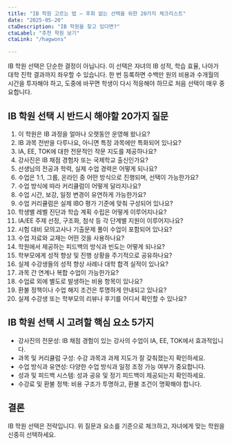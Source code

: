 ```yaml
---
title: "IB 학원 고르는 법 – 후회 없는 선택을 위한 20가지 체크리스트"
date: "2025-05-20"
ctaDescription: "IB 학원을 찾고 있다면?"
ctaLabel: "추천 학원 보기"
ctaLink: "/hagwons"

---
```


IB 학원 선택은 단순한 결정이 아닙니다. 이 선택은 자녀의 IB 성적, 학습 효율, 나아가 대학 진학 결과까지 좌우할 수 있습니다. 한 번 등록하면 수백만 원의 비용과 수개월의 시간을 투자해야 하고, 도중에 바꾸면 학생이 다시 적응해야 하므로 처음 선택이 매우 중요합니다.

## IB 학원 선택 시 반드시 해야할 20가지 질문
1. 이 학원은 IB 과정을 얼마나 오랫동안 운영해 왔나요?
2. IB 과목 전반을 다루나요, 아니면 특정 과목에만 특화되어 있나요?
3. IA, EE, TOK에 대한 전문적인 작문 지도를 제공하나요?
4. 강사진은 IB 채점 경험자 또는 국제학교 출신인가요?
5. 선생님의 전공과 학력, 실제 수업 경력은 어떻게 되나요?
6. 수업은 1:1, 그룹, 온라인 중 어떤 방식으로 진행되며, 선택이 가능한가요?
7. 수업 방식에 따라 커리큘럼이 어떻게 달라지나요?
8. 수업 시간, 보강, 일정 변경이 유연하게 가능한가요?
9. 수업 커리큘럼은 실제 IBO 평가 기준에 맞춰 구성되어 있나요?
10. 학생별 레벨 진단과 학습 계획 수립은 어떻게 이루어지나요?
11. IA/EE 주제 선정, 구조화, 첨삭 등 각 단계별 지원이 이루어지나요?
12. 시험 대비 모의고사나 기출문제 풀이 수업이 포함되어 있나요?
13. 수업 자료와 교재는 어떤 것을 사용하나요?
14. 학원에서 제공하는 피드백의 방식과 빈도는 어떻게 되나요?
15. 학부모에게 성적 향상 및 진행 상황을 주기적으로 공유하나요?
16. 실제 수강생들의 성적 향상 사례나 대학 합격 실적이 있나요?
17. 과목 간 연계나 복합 수업이 가능한가요?
18. 수업료 외에 별도로 발생하는 비용 항목이 있나요?
19. 환불 정책이나 수업 해지 조건은 투명하게 안내되고 있나요?
20. 실제 수강생 또는 학부모의 리뷰나 후기를 어디서 확인할 수 있나요?

## IB 학원 선택 시 고려할 핵심 요소 5가지
- 강사진의 전문성: IB 채점 경험이 있는 강사의 수업이 IA, EE, TOK에서 효과적입니다.
- 과목 및 커리큘럼 구성: 수강 과목과 과제 지도가 잘 갖춰졌는지 확인하세요.
- 수업 방식과 유연성: 다양한 수업 방식과 일정 조정 가능 여부가 중요합니다.
- 성과 및 피드백 시스템: 성과 공유 및 정기 피드백이 제공되는지 확인하세요.
- 수강료 및 환불 정책: 비용 구조가 투명하고, 환불 조건이 명확해야 합니다.


## 결론
IB 학원 선택은 전략입니다. 위 질문과 요소를 기준으로 체크하고, 자녀에게 맞는 학원을 신중히 선택하세요.